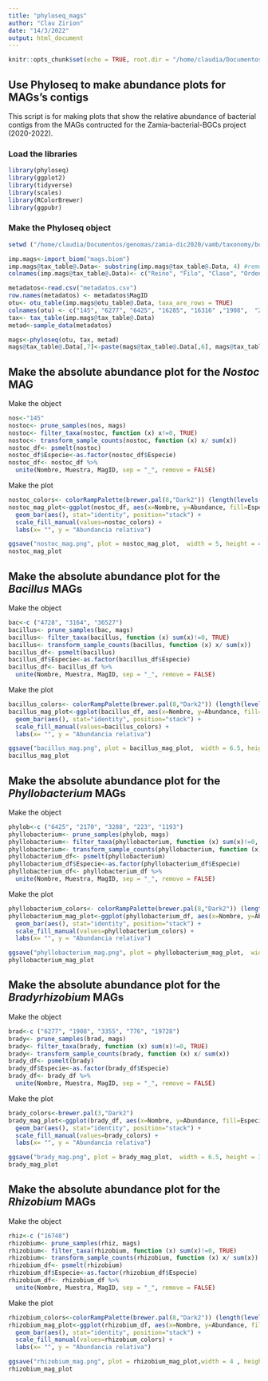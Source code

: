 ```yaml
---
title: "phyloseq_mags"
author: "Clau Zirion"
date: "14/3/2022"
output: html_document
---
```


```r
knitr::opts_chunk$set(echo = TRUE, root.dir = "/home/claudia/Documentos/genomas/zamia-dic2020")
```

## Use Phyloseq to make abundance plots for MAGs's contigs

This script is for making plots that show the relative abundance of bacterial contigs from the MAGs contructed for the Zamia-bacterial-BGCs project (2020-2022).

### Load the libraries
```r
library(phyloseq)
library(ggplot2)
library(tidyverse)
library(scales)
library(RColorBrewer)
library(ggpubr)
```

### Make the Phyloseq object

```r
setwd ("/home/claudia/Documentos/genomas/zamia-dic2020/vamb/taxonomy/buenos/")

imp.mags<-import_biom("mags.biom")
imp.mags@tax_table@.Data<- substring(imp.mags@tax_table@.Data, 4) #remove "k__" from otus names
colnames(imp.mags@tax_table@.Data)<- c("Reino", "Filo", "Clase", "Orden", "Familia", "Genero", "Especie") #change name of taxonomy ranks

metadatos<-read.csv("metadatos.csv")
row.names(metadatos) <- metadatos$MagID
otu<- otu_table(imp.mags@otu_table@.Data, taxa_are_rows = TRUE) 
colnames(otu) <- c("145", "6277", "6425", "16285", "16316" ,"1908",  "2170",  "3323",  "4728", "8397", "16748", "3164",  "3288", "3355", "491", "5982", "803", "223",  "2313", "43981", "45110", "46293", "776", "1193", "174", "19605", "19728", "20225", "21169", "36527", "22789")
tax<- tax_table(imp.mags@tax_table@.Data)
metad<-sample_data(metadatos)

mags<-phyloseq(otu, tax, metad)
mags@tax_table@.Data[,7]<-paste(mags@tax_table@.Data[,6], mags@tax_table@.Data[,7], sep= "_") # Make the species column has the hole species name, and not just the epithet
```

## Make the absolute abundance plot for the *Nostoc* MAG

Make the object
```r
nos<-"145"
nostoc<- prune_samples(nos, mags) 
nostoc<- filter_taxa(nostoc, function (x) x!=0, TRUE)
nostoc<- transform_sample_counts(nostoc, function (x) x/ sum(x))
nostoc_df<- psmelt(nostoc)
nostoc_df$Especie<-as.factor(nostoc_df$Especie)
nostoc_df<- nostoc_df %>%
  unite(Nombre, Muestra, MagID, sep = "_", remove = FALSE)
```

Make the plot
```r
nostoc_colors<- colorRampPalette(brewer.pal(8,"Dark2")) (length(levels(nostoc_df$Especie))) 
nostoc_mag_plot<-ggplot(nostoc_df, aes(x=Nombre, y=Abundance, fill=Especie)) +
  geom_bar(aes(), stat="identity", position="stack") +
  scale_fill_manual(values=nostoc_colors) + 
  labs(x= "", y = "Abundancia relativa")

ggsave("nostoc_mag.png", plot = nostoc_mag_plot,  width = 5, height = 4, units = "in", dpi = 400)
nostoc_mag_plot
```

## Make the absolute abundance plot for the *Bacillus* MAGs

Make the object
```r
bac<-c ("4728", "3164", "36527")
bacillus<- prune_samples(bac, mags) 
bacillus<- filter_taxa(bacillus, function (x) sum(x)!=0, TRUE)
bacillus<- transform_sample_counts(bacillus, function (x) x/ sum(x))
bacillus_df<- psmelt(bacillus)
bacillus_df$Especie<-as.factor(bacillus_df$Especie)
bacillus_df<- bacillus_df %>%
  unite(Nombre, Muestra, MagID, sep = "_", remove = FALSE)
```

Make the plot
```r
bacillus_colors<- colorRampPalette(brewer.pal(8,"Dark2")) (length(levels(bacillus_df$Especie))) 
bacillus_mag_plot<-ggplot(bacillus_df, aes(x=Nombre, y=Abundance, fill=Especie)) +
  geom_bar(aes(), stat="identity", position="stack") +
  scale_fill_manual(values=bacillus_colors) + 
  labs(x= "", y = "Abundancia relativa")

ggsave("bacillus_mag.png", plot = bacillus_mag_plot,  width = 6.5, height = 3.65, units = "in", dpi = 400)
bacillus_mag_plot
```

## Make the absolute abundance plot for the *Phyllobacterium* MAGs

Make the object
```r
phylob<-c ("6425", "2170", "3288", "223", "1193")
phyllobacterium<- prune_samples(phylob, mags) 
phyllobacterium<- filter_taxa(phyllobacterium, function (x) sum(x)!=0, TRUE)
phyllobacterium<- transform_sample_counts(phyllobacterium, function (x) x/ sum(x))
phyllobacterium_df<- psmelt(phyllobacterium)
phyllobacterium_df$Especie<-as.factor(phyllobacterium_df$Especie)
phyllobacterium_df<- phyllobacterium_df %>%
  unite(Nombre, Muestra, MagID, sep = "_", remove = FALSE)
```

Make the plot
```r
phyllobacterium_colors<- colorRampPalette(brewer.pal(8,"Dark2")) (length(levels(phyllobacterium_df$Especie))) 
phyllobacterium_mag_plot<-ggplot(phyllobacterium_df, aes(x=Nombre, y=Abundance, fill=Especie)) +
  geom_bar(aes(), stat="identity", position="stack") +
  scale_fill_manual(values=phyllobacterium_colors) + 
  labs(x= "", y = "Abundancia relativa")

ggsave("phyllobacterium_mag.png", plot = phyllobacterium_mag_plot,  width = 6.5, height = 3.65, units = "in", dpi = 400)
phyllobacterium_mag_plot
```

## Make the absolute abundance plot for the *Bradyrhizobium* MAGs

Make the object
```r
brad<-c ("6277", "1908", "3355", "776", "19728")
brady<- prune_samples(brad, mags) 
brady<- filter_taxa(brady, function (x) sum(x)!=0, TRUE)
brady<- transform_sample_counts(brady, function (x) x/ sum(x))
brady_df<- psmelt(brady)
brady_df$Especie<-as.factor(brady_df$Especie)
brady_df<- brady_df %>%
  unite(Nombre, Muestra, MagID, sep = "_", remove = FALSE)
```

Make the plot
```r
brady_colors<-brewer.pal(3,"Dark2")
brady_mag_plot<-ggplot(brady_df, aes(x=Nombre, y=Abundance, fill=Especie)) +
  geom_bar(aes(), stat="identity", position="stack") +
  scale_fill_manual(values=brady_colors) + 
  labs(x= "", y = "Abundancia relativa")

ggsave("brady_mag.png", plot = brady_mag_plot,  width = 6.5, height = 3.65, units = "in", dpi = 400)
brady_mag_plot
```

## Make the absolute abundance plot for the *Rhizobium* MAGs

Make the object
```r
rhiz<-c ("16748")
rhizobium<- prune_samples(rhiz, mags) 
rhizobium<- filter_taxa(rhizobium, function (x) sum(x)!=0, TRUE)
rhizobium<- transform_sample_counts(rhizobium, function (x) x/ sum(x))
rhizobium_df<- psmelt(rhizobium)
rhizobium_df$Especie<-as.factor(rhizobium_df$Especie)
rhizobium_df<- rhizobium_df %>%
  unite(Nombre, Muestra, MagID, sep = "_", remove = FALSE)

```

Make the plot
```r
rhizobium_colors<-colorRampPalette(brewer.pal(8,"Dark2")) (length(levels(rhizobium_df$Especie))) 
rhizobium_mag_plot<-ggplot(rhizobium_df, aes(x=Nombre, y=Abundance, fill=Especie)) +
  geom_bar(aes(), stat="identity", position="stack") +
  scale_fill_manual(values=rhizobium_colors) + 
  labs(x= "", y = "Abundancia relativa")

ggsave("rhizobium_mag.png", plot = rhizobium_mag_plot,width = 4 , height = 4,  units = "in", dpi = 400)
rhizobium_mag_plot
```

